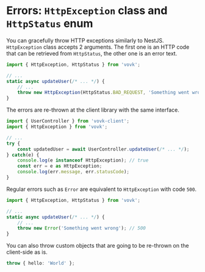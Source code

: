 # Errors: `HttpException` class and `HttpStatus` enum

You can gracefully throw HTTP exceptions similarly to NestJS. `HttpException` class accepts 2 arguments. The first one is an HTTP code that can be retrieved from `HttpStatus`, the other one is an error text.

```ts
import { HttpException, HttpStatus } from 'vovk';

// ...
static async updateUser(/* ... */) {
    // ...
    throw new HttpException(HttpStatus.BAD_REQUEST, 'Something went wrong');
}
```

The errors are re-thrown at the client library with the same interface.

```ts
import { UserController } from 'vovk-client';
import { HttpException } from 'vovk';

// ...
try {
    const updatedUser = await UserController.updateUser(/* ... */);
} catch(e) {
    console.log(e instanceof HttpException); // true
    const err = e as HttpException;
    console.log(err.message, err.statusCode);
}

```

Regular errors such as `Error` are equivalent to `HttpException` with code `500`.

```ts
import { HttpException, HttpStatus } from 'vovk';

// ...
static async updateUser(/* ... */) {
    // ...
    throw new Error('Something went wrong'); // 500
}
```

You can also throw custom objects that are going to be re-thrown on the client-side as is.

```ts
throw { hello: 'World' };
```

